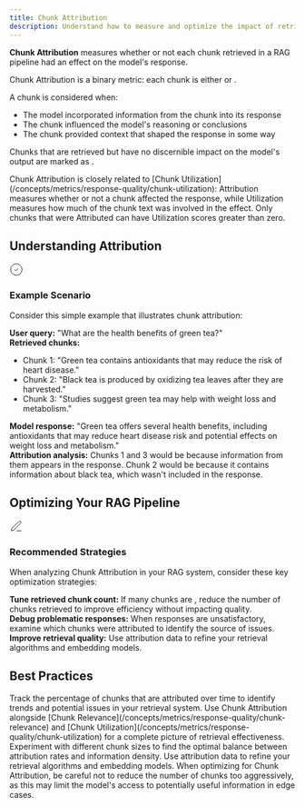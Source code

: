 ```yaml
---
title: Chunk Attribution
description: Understand how to measure and optimize the impact of retrieved chunks in your RAG pipeline
---
```



<DefinitionCard>
  <strong>Chunk Attribution</strong> measures whether or not each chunk retrieved in a RAG pipeline had an effect on the model's response.
</DefinitionCard>

Chunk Attribution is a binary metric: each chunk is either <Pill label="Attributed" /> or <Pill label="Not Attributed" />.

A chunk is considered <Pill label="Attributed" /> when:

- The model incorporated information from the chunk into its response
- The chunk influenced the model's reasoning or conclusions
- The chunk provided context that shaped the response in some way

Chunks that are retrieved but have no discernible impact on the model's output are marked as <Pill label="Not Attributed" />.

<Callout type="info">
  Chunk Attribution is closely related to [Chunk Utilization](/concepts/metrics/response-quality/chunk-utilization): Attribution measures whether or not a chunk affected the response, while Utilization measures how much of the chunk text
  was involved in the effect. Only chunks that were Attributed can have Utilization scores greater than zero.
</Callout>

## Understanding Attribution

<Card>
  <div style={{display: 'flex', alignItems: 'center', gap: '0.5rem', marginBottom: '0.75rem'}}>
    <div style={{fontSize: '1.25rem', color: 'var(--primary-color)'}}>
      <svg xmlns="http://www.w3.org/2000/svg" width="24" height="24" viewBox="0 0 24 24" fill="none" stroke="currentColor" strokeWidth="2" strokeLinecap="round" strokeLinejoin="round">
        <path d="M12 22c5.523 0 10-4.477 10-10S17.523 2 12 2 2 6.477 2 12s4.477 10 10 10z"></path>
        <path d="m9 12 2 2 4-4"></path>
      </svg>
    </div>
    <h3 style={{margin: 0, fontSize: '1.25rem', fontWeight: '600'}}>Example Scenario</h3>
  </div>

Consider this simple example that illustrates chunk attribution:

<div style={{ marginTop: "1rem", paddingTop: "0.75rem", borderTop: "1px solid rgba(209, 213, 219, 0.33)" }}>
  <strong>User query:</strong> "What are the health benefits of green tea?"
</div>

<div style={{ marginTop: "0.75rem", paddingTop: "0.75rem", borderTop: "1px solid rgba(209, 213, 219, 0.33)" }}>
  <strong>Retrieved chunks:</strong>
  <ul style={{ marginTop: "0.5rem" }}>
    <li>Chunk 1: "Green tea contains antioxidants that may reduce the risk of heart disease."</li>
    <li>Chunk 2: "Black tea is produced by oxidizing tea leaves after they are harvested."</li>
    <li>Chunk 3: "Studies suggest green tea may help with weight loss and metabolism."</li>
  </ul>
</div>

<div style={{ marginTop: "0.75rem", paddingTop: "0.75rem", borderTop: "1px solid rgba(209, 213, 219, 0.33)" }}>
  <strong>Model response:</strong> "Green tea offers several health benefits, including antioxidants that may reduce heart disease risk and potential effects on weight loss and metabolism."
</div>

<div style={{ marginTop: "1rem", paddingTop: "0.75rem", borderTop: "1px solid rgba(209, 213, 219, 0.33)" }}>
  <strong>Attribution analysis:</strong> Chunks 1 and 3 would be <Pill label="Attributed" /> because information from them appears in the response. Chunk 2 would be <Pill label="Not Attributed" /> because it contains information about black
  tea, which wasn't included in the response.
</div>

</Card>

## Optimizing Your RAG Pipeline

<Card>
  <div style={{display: 'flex', alignItems: 'center', gap: '0.5rem', marginBottom: '0.75rem'}}>
    <div style={{fontSize: '1.25rem', color: 'var(--primary-color)'}}>
      <svg xmlns="http://www.w3.org/2000/svg" width="24" height="24" viewBox="0 0 24 24" fill="none" stroke="currentColor" strokeWidth="2" strokeLinecap="round" strokeLinejoin="round">
        <path d="M12 20h9"></path><path d="M16.5 3.5a2.121 2.121 0 0 1 3 3L7 19l-4 1 1-4L16.5 3.5z"></path>
      </svg>
    </div>
    <h3 style={{margin: 0, fontSize: '1.25rem', fontWeight: '600'}}>Recommended Strategies</h3>
  </div>

When analyzing Chunk Attribution in your RAG system, consider these key optimization strategies:

<div style={{ marginTop: "1rem", paddingTop: "0.75rem", borderTop: "1px solid rgba(209, 213, 219, 0.33)" }}>
  <strong>Tune retrieved chunk count:</strong> If many chunks are <Pill label="Not Attributed" />, reduce the number of chunks retrieved to improve efficiency without impacting quality.
</div>

<div style={{ marginTop: "0.75rem", paddingTop: "0.75rem", borderTop: "1px solid rgba(209, 213, 219, 0.33)" }}>
  <strong>Debug problematic responses:</strong> When responses are unsatisfactory, examine which chunks were attributed to identify the source of issues.
</div>

<div style={{ marginTop: "0.75rem", paddingTop: "0.75rem", borderTop: "1px solid rgba(209, 213, 219, 0.33)" }}>
  <strong>Improve retrieval quality:</strong> Use attribution data to refine your retrieval algorithms and embedding models.
</div>

</Card>

## Best Practices

<CardGroup cols={2}>
  <Card title="Monitor Attribution Rates" icon="chart-line">
    Track the percentage of chunks that are attributed over time to identify trends and potential issues in your retrieval system.

</Card>
  <Card title="Balance with Other Metrics" icon="scale-balanced">
    Use Chunk Attribution alongside [Chunk Relevance](/concepts/metrics/response-quality/chunk-relevance) and [Chunk Utilization](/concepts/metrics/response-quality/chunk-utilization) for a complete picture of retrieval effectiveness.

</Card>
  <Card title="Optimize Chunk Size" icon="crop">
    Experiment with different chunk sizes to find the optimal balance between attribution rates and information density.

</Card>
  <Card title="Improve Retrieval Quality" icon="filter">
    Use attribution data to refine your retrieval algorithms and embedding models.

</Card>
</CardGroup>

<Note>
When optimizing for Chunk Attribution, be careful not to reduce the number of chunks too aggressively, as this may limit the model's access to potentially useful information in edge cases.

</Note>

